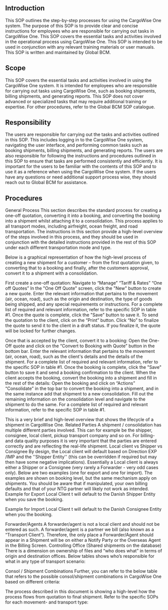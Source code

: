 ## Introduction
This SOP outlines the step-by-step processes for using the CargoWise One system. The purpose of this SOP is to provide clear and concise instructions for employees who are responsible for carrying out tasks in CargoWise One.
This SOP covers the essential tasks and activities involved in the operational process using CargoWise One. This SOP is intended to be used in conjunction with any relevant training materials or user manuals.
This SOP is written and maintained by Global BCM.
## Scope
This SOP covers the essential tasks and activities involved in using the CargoWise One system. It is intended for employees who are responsible for carrying out tasks using CargoWise One, such as booking shipments, billing shipments, and generating reports.
This SOP does not cover advanced or specialized tasks that may require additional training or expertise. For other procedures, refer to the Global BCM SOP catalogue.
## Responsibility
The users are responsible for carrying out the tasks and activities outlined in this SOP. This includes logging in to the CargoWise One system, navigating the user interface, and performing common tasks such as booking shipments, billing shipments, and generating reports. The users are also responsible for following the instructions and procedures outlined in this SOP to ensure that tasks are performed consistently and efficiently.
It is important for the users to be familiar with the contents of this SOP and to use it as a reference when using the CargoWise One system. If the users have any questions or need additional support process wise, they should reach out to Global BCM for assistance.
## Procedures
General Process
This section describes the standard process for creating a one-off quotation, converting it into a booking, and converting the booking into a shipment whilst attaching it to a consolidation.
This process applies to all transport modes, including airfreight, ocean freight, and road transportation. The instructions in this section provide a high-level overview of the steps involved in this process, and they should be used in conjunction with the detailed instructions provided in the rest of this SOP under each different transportation mode and type.


Below is a graphical representation of how the high-level process of creating a new shipment for a customer – from the first quotation given, to converting that to a booking and finally, after the customers approval, convert it to a shipment with a consolidation.




First create a one-off quotation:
Navigate to “Manage”  “Tariff & Rates”  “One off Quotes”
In the "One Off Quote" screen, click the "New" button to create a new quote.
Enter the relevant information that pertains to the movement (air, ocean, road), such as the origin and destination, the type of goods being shipped, and any special requirements or instructions. For a complete list of required and relevant information, refer to the specific SOP in table #1.
Once the quote is complete, click the "Save" button to save it.
To send the quotation to the client, click on the “Print” button. Click “No” to finalize the quote to send it to the client in a draft status. If you finalize it, the quote will be locked for further changes.


Once that is accepted by the client, convert it to a booking:
Open the One-Off quote and click on the “Convert to Booking with Quote” button in the bottom bar.
Enter the relevant information that pertains to the movement (air, ocean, road), such as the client's details and the details of the shipment. For a complete list of required and relevant information, refer to the specific SOP in table #1.
Once the booking is complete, click the "Save" button to save it and send a booking confirmation to the client.
When the client accepts the booking, convert the booking into a shipment and fill in the rest of the details:
Open the booking and click on “Actions”  “Consolidate” in the top bar to convert the booking into a shipment, and in the same instance add that shipment to a new consolidation.
Fill out the remaining information on the consolidation level and navigate to the shipment to do the same. For a complete list of required and relevant information, refer to the specific SOP in table #1.


This is a very brief and high-level overview that shows the lifecycle of a shipment in CargoWise One.
Related Parties
A shipment / consolidation has multiple different parties involved. This can for example be the shipper, consignee, local client, pickup transport company and so on.  For billing- and data quality purposes it is very important that the parties are entered correctly and are reflecting the real-life shipment.
Local client vs Shipper vs Consignee
By design, the Local client will default based on Direction EXP /IMP and the ''Shipper Entity'' (this can be overridden if required but may then have some negative implications). Essentially a Local client is always either a Shipper or a Consignee (very rarely a Forwarder - very odd cases only).
Below are two examples (one for export and one for import). The examples are shown on booking level, but the same mechanism apply on shipments.
You should be aware that if manipulated, your own billing defaults and that of your NTG partner will likely not work as intended.
Example for Export
Local Client t will default to the Danish Shipper Entity when you save the booking.


Example for Import
Local Client t will default to the Danish Consignee Entity when you the booking.




Forwarder/Agents
A forwarder/agent is not a local client and should not be entered as such. A forwarder/agent is a partner we bill (also known as a “Transport Client”).
Therefore, the only place a Forwarder/Agent should appear in a Shipment will be on either a Notify Party or the Overseas Agent in the Billing Screen.
Controlling Office (Shared shipments on the database)
There is a dimension on ownership of files and “who does what” in terms of origin and destination offices.
Below tables shows who’s responsible for what in any type of transport scenario:




Consol / Shipment Combinations
Further, you can refer to the below table that refers to the possible consol/shipment combinations in CargoWise One based on different criteria:





The process described in this document is showing a high-level how the process flows from quotation to final shipment.
Refer to the specific SOPs for each movement- and transport type: